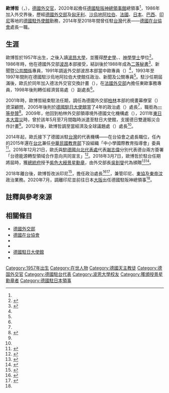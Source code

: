 {{noteTA
|G1=地名
}}
{{Infobox Officeholder
|office = [[德國在臺協會|德國在臺協會]]處長
|premier = [[安格拉·梅克爾|安格拉·梅克爾]]
|term_start = 2014年
|term_end = 2018年
|predecessor = {{link-en|紀克禮|Michael Zickerick|紀克禮}}
|successor = [[王子陶|王子陶]]
|name = 歐博哲
|foreign_name = Martin Eberts
| width          = 200px
|nationality= {{GER}}
|date of birth = {{birth year and age|1957}}
|image=Martin Eberts (cropped from 賴市長致贈劍獅紀念品予德國在台協會處長歐博哲).jpg
|place of birth =
| death_date=
| death_place=
|spouse
| languages =
|occupation     = [[外交官|外交官]]
|宗教=[[天主教|天主教]]<ref name="德國駐阪神總領事館">{{de}}{{Cite web |url=https://japan.diplo.de/ja-de/vertretungen/generalkonsulat/gk-cv/928006 |script-title=de:Der Generalkonsul - Lebenslauf |publisher={{lang|de|[[德國駐日大使館|Deutsche Auslandsvertretungen in Japan]]}} |date=2020 |archiveurl=https://web.archive.org/web/20210121052417/https://japan.diplo.de/ja-de/vertretungen/generalkonsulat/gk-cv/928006 |archivedate=2021-01-21 |access-date=2020-09-18 |dead-url=no }}</ref>
|children=4<ref name="德國駐阪神總領事館"/>
| educate =
[[歷史學|歷史學]]、{{Link-de|文學科學|Literaturwissenschaft|文學}}、[[神學|神學]][[學士|學士]]（[[波昂大學|波昂大學]]）
}}

'''歐博哲'''（{{lang-de|Martin Eberts}}，{{bd|1957年||}}），[[德國|德國]][[外交官|外交官]]，2020年起擔任[[德國駐阪神總領事館|德國駐阪神總領事館]]總領事<ref name="德國駐阪神總領事館"/>，1986年加入外交界後，歷經[[德國外交部|德國外交部]]及[[匈牙利|匈牙利]]、[[沙烏地阿拉伯|沙烏地阿拉伯]]、[[法國|法國]]、[[日本|日本]]、[[巴西|巴西]]、[[印尼|印尼]]等地的[[德國駐外機構列表|德國駐外使館]]勤務，2014年至2018年間曾任駐[[台灣|台灣]]代表——[[德國在台協會|德國在台協會]]處長一職。

==生涯==
歐博哲於1957年出生，之後入讀[[波昂大學|波昂大學]]，並獲得[[歷史學|歷史學]]、{{Link-de|文學科學|Literaturwissenschaft|文學}}、[[神學|神學]][[學士|學士]]學位<ref name="簡歷德">{{de}}{{Cite web |url=http://www.taipei.diplo.de/Vertretung/taipei/de/01-DI/Generaldirektor__und__Abteilungen/Seite-CV-Eberts.html |title=Lebenslauf des Generaldirektors Martin Eberts |publisher=[[德國在台協會|Deutsches Institut Taipei]] |accessdate=2015-12-30 |archiveurl=https://web.archive.org/web/20151220183833/http://www.taipei.diplo.de/Vertretung/taipei/de/01-DI/Generaldirektor__und__Abteilungen/Seite-CV-Eberts.html |archivedate=2015-12-20}}</ref>。1986年時，他在德國外交部[[波昂|波昂]]本部接受{{Link-de|專員訓練|Attachéausbildung}}，結訓後於1988年成為{{Link-en|德國駐匈牙利大使館|Embassy of Germany, Budapest}}[[外交官銜|二等秘書]]<ref name="簡歷英">{{en}}{{Cite web |url=http://www.taipei.diplo.de/Vertretung/taipei/en/02-GI/Generaldirektor__und__Abteilungen/Seite-CV-Eberts.html |title=Curriculum Vitae |publisher=[[德國在台協會|German Institute Taipei]] |accessdate=2015-12-31 |archiveurl=https://web.archive.org/web/20150406020738/http://www.taipei.diplo.de/Vertretung/taipei/en/02-GI/Generaldirektor__und__Abteilungen/Seite-CV-Eberts.html |archivedate=2015-04-06}}</ref>、新聞暨[[公共關係|公共關係]]專員，1991年調返外交部波昂本部當中歐專員（{{lang|de|Referent für Mitteleuropa}}）<ref name="簡歷德"></ref>，1993年至1997年間則在德國駐沙烏地阿拉伯大使館任政治、新聞及公關專員<ref name="簡歷英"></ref>。駐沙任期屆滿後，歐氏於同年加入德法外交官交換計畫（{{lang|de|Deutsch-französischen Diplomatenaustauschs}}），在[[法國外交部|法國外交部]]內擔任東歐事務專員，1998年後則轉任{{Link-fr|德國駐法國大使館|Ambassade d'Allemagne en France}}經濟貿易處（{{lang|de|Wirtschafts- und Handelsabteilung}}）副處長<ref name="簡歷德"></ref>。

2001年時，歐博哲結束駐法任期，調任為德國外交部[[柏林|柏林]]本部的規畫幕僚室（{{lang|de|Planungsstab}}）資深顧問，2005年後則於[[德國駐日大使館|德國駐日大使館]]當了4年的政治處（{{lang|de|Politikabteilung}}）處長<ref name="簡歷德"></ref>，職銜為[[參贊|一等參贊]]<ref name="一橋">{{ja}}{{lang|ja|{{Cite journal |publisher=[[一橋大學|一橋大学大学院法学研究科]] |script-title=ja:「EU共同大学院プレセミナー」ティルマン・レプゲン教授連続講演 : 「私法の弔鐘が聞こえる : EU差別禁止規則をめぐって」「ヨーロッパ私法の過去と現在における自由と責任」 |author=屋敷二郎 |date=2009  |page=p. 774 |journal=一橋法学|volume=08 |issue=3}}}}</ref>。2009年，他回到柏林外交部領導境外德國文化機構處（{{lang|de|Referats für deutsche Kulturinstitutionen im Ausland}}），2011年[[東日本大震災|東日本大震災]]時，曾於該年5月至7月間臨時派遣至駐日大使館，支援德日雙邊賑災合作計畫<ref name="德國駐阪神總領事館"/>。2012年後，歐博哲調至{{Link-en|德國駐巴西大使館|Embassy of Germany, Brasília}}當經濟及全球議題處（{{lang|de|Abteilung für Wirtschaft und globale Fragen}}）處長<ref name="簡歷德"/>。

2014年起，歐氏接下了德國派駐[[台灣|台灣]]的代表機構——在台協會之處長職位，任內的2015年還在[[台北市|台北]]兼任[[中華民國教育部|中華民國教育部]]下設組織「中小學國際教育指導會」委員<ref name="教育部">{{zh-hant}}{{Cite web |url=https://www.ietw.moe.gov.tw/GoWeb/include/index.php?Page=A-5 |title=中小學國際教育指導會成員介紹  |publisher=[[中華民國教育部|中華民國教育部]]中小學國際教育指導會 |accessdate=2015-12-30 |archiveurl=https://web.archive.org/web/20150316022445/http://ietw.moe.gov.tw/GoWeb/include/index.php?Page=A-5 |archivedate=2015-03-16}}</ref>。2016年12月21日，歐氏與[[駐德國台北代表處|駐德國台北代表處]]代表[[謝志偉_(臺灣)|謝志偉]]分別代表德台兩方簽署「台德能源轉型領域合作意向共同宣言」<ref name="能源轉型">{{zh-hant}}{{Cite news|url=http://www.cna.com.tw/news/afe/201612210341-1.aspx |title=台德簽署能源轉型合作宣言 促經貿合作 |publisher=[[中央通訊社|中央通訊社]] |date=2016-12-21 |archiveurl=https://archive.is/20161222103706/http://www.cna.com.tw/news/afe/201612210341-1.aspx |archivedate=2016-12-22 |author=黃麗芸 |deadurl=yes }}</ref>。2018年3月7日，歐博哲於駐台任期將屆時，獲[[中華民國總統府|總統府]]授予[[紫色大綬景星勳章|紫色大綬景星勳章]]，由外交部長[[吳釗燮|吳釗燮]]代為頒贈<ref name="外交部">{{zh-hant}}{{Cite web |title=吳釗燮部長頒贈紫色大綬景星勳章予德國在台協會處長歐博哲 |url=https://www.mofa.gov.tw/News_Content.aspx?n=8742DCE7A2A28761&s=1AF39D1C10CDF960 |publisher=[[中華民國外交部|中華民國外交部]] |date=2018-07-04 |archiveurl=http://archive.fo/iwAsV |archivedate=2019-03-08}}</ref><ref name="總統府">{{zh-hant}}{{Cite web |title=贈勳－德國在臺協會處長歐博哲 |url=https://www.president.gov.tw/Page/80/1/歐博哲-- |publisher=[[中華民國總統府|中華民國總統府]] |date=2018-07-03 |archiveurl=http://archive.fo/dSX44 |archivedate=2019-03-08}}</ref>。

2018年離台後，歐博哲改派印尼<ref name="Taipei Times">{{en}}{{Cite web |url=http://www.taipeitimes.com/News/taiwan/archives/2018/07/17/2003696832/2 |script-title=en:INTERVIEW: Taiwan crucial global partner: German envoy |publisher={{lang|en|[[台北時報|Taipei Times]]}} |date=2018-07-17 |archiveurl=https://archive.today/20180721193539/http://www.taipeitimes.com/News/taiwan/archives/2018/07/17/2003696832/2 |archivedate=2018-07-21 |access-date=2019-03-02 |dead-url=no }}</ref>，擔任{{Link-sv|德國駐印尼大使館|Tysklands ambassad i Jakarta}}政治處長<ref name="印尼">{{id}}{{Cite web |url=http://dpr.go.id/berita/detail/id/23906/t/javascript; |script-title=id:Ketua DPR Ajak Jerman Perkuat Investasi di Indonesia |publisher={{lang|id|[[印度尼西亞共和國人民代表會議|Dewan Perwakilan Rakyat Republik Indonesia]]}} |date=2019-02-12 |archiveurl=https://archive.today/20190302152952/http://dpr.go.id/berita/detail/id/23906/t/javascript; |archivedate=2019-03-02 |access-date=2019-03-02 |dead-url=no }}</ref><ref name="德國駐印尼大使館">{{en}}{{Cite web |url=https://jakarta.diplo.de/blob/1995020/f3844957c51f389858e7c53f133306e4/firmenliste-data.pdf |script-title=en:German Business in Indonesia |publisher={{lang|en|Embassy of the Federal Republic of Germany Jakarta}} |date=2018-10 |page=7 |archiveurl=https://web.archive.org/web/20190302031243/https://jakarta.diplo.de/blob/1995020/f3844957c51f389858e7c53f133306e4/firmenliste-data.pdf |archivedate= 2019-03-02 |access-date=2019-03-02}}</ref>，兼管印尼、[[東協|東協]]及[[東帝汶|東帝汶]]政治業務。2020年7月，調離印尼並前往日本[[大阪市|大阪]]出任德國駐阪神總領事<ref name="德國駐阪神總領事館"/>。

== 註釋與參考來源 ==
{{reflist|2}}

==相關條目==
{{commonscat|Martin Eberts}}
{{Portal box|人物|德國|國際關係}}
*[[德國外交部|德國外交部]]
*[[德國在台協會|德國在台協會]]
*{{Link-en|德國駐匈牙利大使館|Embassy of Germany, Budapest}}
*{{Link-fr|德國駐法國大使館|Ambassade d'Allemagne en France}}
*[[德國駐日大使館|德國駐日大使館]]
*{{Link-en|德國駐巴西大使館|Embassy of Germany, Brasília}}

{{s-start}}
{{s-dip}}
{{succession box
|before =  {{Link-en|紀克禮|Michael Zickerick}}
|after = {{Link-de|王子陶|Thomas Prinz}}
|title = [[德國在台協會|德國在台協會]]處長
|years = 2014年－2018年
}}
{{succession box
|before = 維爾納·科勒爾<!--Werner Köhler-->
|after =（現任）
|title = [[德國駐阪神總領事館|德國駐阪神總領事]]
|years = 2020年－
}}
{{s-end}}
{{DEFAULTSORT:Eberts, Martin}}
[[Category:1957年出生|Category:1957年出生]]
[[Category:在世人物|Category:在世人物]]
[[Category:德國天主教徒|Category:德國天主教徒]]
[[Category:德国外交官|Category:德国外交官]]

[[Category:德國駐台代表|Category:德國駐台代表]]
[[Category:波恩大學校友|Category:波恩大學校友]]
[[Category:獲頒授景星勳章者|Category:獲頒授景星勳章者]]
[[Category:德國駐日本領事|Category:德國駐日本領事]]